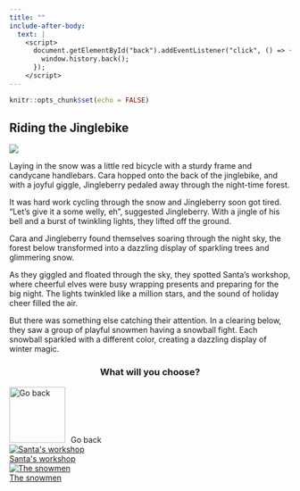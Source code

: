 ```yaml
---
title: ""
include-after-body:
  text: |
    <script>
      document.getElementById("back").addEventListener("click", () => {
        window.history.back();
      });
    </script>
---
```


```r
knitr::opts_chunk$set(echo = FALSE)
```

:::::: {.scenario .column-screen}

:::: {.column-body .scenario-text}

## Riding the Jinglebike

::::

::: {.column-body .scenario-image}

![](images/jinglebike-flight.png)

:::

:::: {.column-body .scenario-text}

Laying in the snow was a little red bicycle with a sturdy frame and candycane handlebars. Cara hopped onto the back of the jinglebike, and with a joyful giggle, Jingleberry pedaled away through the night-time forest. 

It was hard work cycling through the snow and Jingleberry soon got tired. "Let's give it a some welly, eh", suggested Jingleberry. With a jingle of his bell and a burst of twinkling lights, they lifted off the ground.

Cara and Jingleberry found themselves soaring through the night sky, the forest below transformed into a dazzling display of sparkling trees and glimmering snow.      

As they giggled and floated through the sky, they spotted Santa's workshop, where cheerful elves were busy wrapping presents and preparing for the big night. The lights twinkled like a million stars, and the sound of holiday cheer filled the air.

But there was something else catching their attention. In a clearing below, they saw a group of playful snowmen having a snowball fight. Each snowball sparkled with a different color, creating a dazzling display of winter magic.

::::

:::: {.column-body .scenario-image}
::: {style="text-align: center;"}
### What will you choose?
:::

  ```{=html}
<div class="container">

  <div id="back">
  <img src="images/back.png" alt="Go back" style="width: 100px; height: 100px; margin-right: 10px;">Go back
  </div>
  
  <div class="options">
  <div class="option">
  <a href="santas-workshop.html"><img src="images/santas-workshop.png" alt="Santa's workshop"><div>Santa's workshop</div></a>
  </div>
  
  <div class="option">
  <a href="santas-workshop.html"><img src="images/snowmen.png" alt="The snowmen"><div>The snowmen</div></a>
  </div>

  </div>
  ```

::::




::::::
